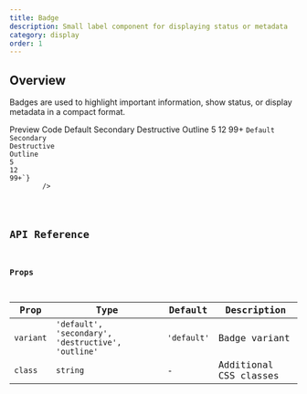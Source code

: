 ```yaml
---
title: Badge
description: Small label component for displaying status or metadata
category: display
order: 1
---
```



## Overview

Badges are used to highlight important information, show status, or display metadata in a compact format.

<Tabs defaultValue="preview" class="h-auto">
    <TabsList variant="pills" slot="list">
        <TabsTrigger value="preview" variant="pills">
            Preview
        </TabsTrigger>
        <TabsTrigger value="code" variant="pills">
            Code
        </TabsTrigger>
    </TabsList>
    <TabsContent value="preview" preview class="flex flex-row gap-2 flex-wrap content-center justify-center items-center">
            <Badge variant="default">Default</Badge>
            <Badge variant="secondary">Secondary</Badge>
            <Badge variant="destructive">Destructive</Badge>
            <Badge variant="outline">Outline</Badge>
            <Badge variant="destructive">5</Badge>
            <Badge variant="default">12</Badge>
            <Badge variant="secondary">99+</Badge>
    </TabsContent>
    <TabsContent value="code">
        <Code
            language="astro"
            code={`---
---
<Badge variant="default">Default</Badge>
<Badge variant="secondary">Secondary</Badge>
<Badge variant="destructive">Destructive</Badge>
<Badge variant="outline">Outline</Badge>
<Badge variant="destructive">5</Badge>
<Badge variant="default">12</Badge>
<Badge variant="secondary">99+</Badge>`}
        />
    </TabsContent>
</Tabs>

## API Reference

### Props

| Prop      | Type                                                     | Default     | Description            |
| --------- | -------------------------------------------------------- | ----------- | ---------------------- |
| `variant` | `'default', 'secondary', 'destructive', 'outline'` | `'default'` | Badge variant          |
| `class`   | `string`                                                 | -           | Additional CSS classes |